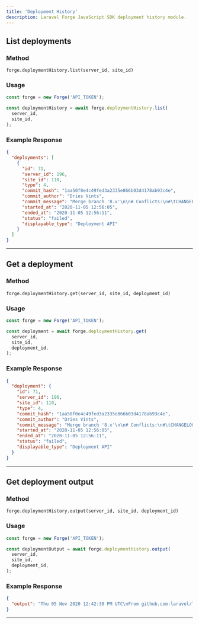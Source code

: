 ```yaml
---
title: 'Deployment History'
description: Laravel Forge JavaScript SDK deployment history module.
---
```


## List deployments

### Method

`forge.deploymentHistory.list(server_id, site_id)`

### Usage

```js lineNumbers=true
const forge = new Forge('API_TOKEN');

const deploymentHistory = await forge.deploymentHistory.list(
  server_id,
  site_id,
);
```

### Example Response

```json lineNumbers=true
{
  "deployments": [
    {
      "id": 71,
      "server_id": 196,
      "site_id": 110,
      "type": 4,
      "commit_hash": "1aa50f0e4c49fed3a2335e866b03d4178ab93c4e",
      "commit_author": "Dries Vints",
      "commit_message": "Merge branch '8.x'\n\n# Conflicts:\n#\tCHANGELOG.md",
      "started_at": "2020-11-05 12:56:05",
      "ended_at": "2020-11-05 12:56:11",
      "status": "failed",
      "displayable_type": "Deployment API"
    }
  ]
}
```

---

## Get a deployment

### Method

`forge.deploymentHistory.get(server_id, site_id, deployment_id)`

### Usage

```js lineNumbers=true
const forge = new Forge('API_TOKEN');

const deployment = await forge.deploymentHistory.get(
  server_id,
  site_id,
  deployment_id,
);
```

### Example Response

```json lineNumbers=true
{
  "deployment": {
    "id": 71,
    "server_id": 196,
    "site_id": 110,
    "type": 4,
    "commit_hash": "1aa50f0e4c49fed3a2335e866b03d4178ab93c4e",
    "commit_author": "Dries Vints",
    "commit_message": "Merge branch '8.x'\n\n# Conflicts:\n#\tCHANGELOG.md",
    "started_at": "2020-11-05 12:56:05",
    "ended_at": "2020-11-05 12:56:11",
    "status": "failed",
    "displayable_type": "Deployment API"
  }
}
```

---

## Get deployment output

### Method

`forge.deploymentHistory.output(server_id, site_id, deployment_id)`

### Usage

```js lineNumbers=true
const forge = new Forge('API_TOKEN');

const deploymentOutput = await forge.deploymentHistory.output(
  server_id,
  site_id,
  deployment_id,
);
```

### Example Response

```json lineNumbers=true
{
  "output": "Thu 05 Nov 2020 12:42:30 PM UTC\nFrom github.com:laravel/laravel\n * branch..."
}
```

---
